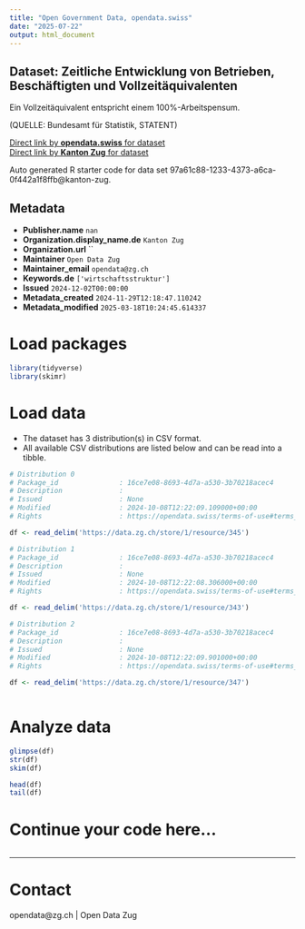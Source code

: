 ```yaml
---
title: "Open Government Data, opendata.swiss"
date: "2025-07-22"
output: html_document
---
```


## Dataset: Zeitliche Entwicklung von Betrieben, Beschäftigten und Vollzeitäquivalenten

Ein Vollzeitäquivalent entspricht einem 100%-Arbeitspensum.

(QUELLE: Bundesamt für Statistik, STATENT)

[Direct link by **opendata.swiss** for dataset](https://opendata.swiss/de/dataset/zeitliche-entwicklung-von-betrieben-beschaftigten-und-vollzeitaquivalenten)<br>
[Direct link by **Kanton Zug** for dataset](https://www.zg.ch/behoerden/gesundheitsdirektion/statistikfachstelle/themen/betriebe-und-unternehmen)

Auto generated R starter code for data set 97a61c88-1233-4373-a6ca-0f442a1f8ffb@kanton-zug.

## Metadata

- **Publisher.name** `nan`
- **Organization.display_name.de** `Kanton Zug`
- **Organization.url** ``
- **Maintainer** `Open Data Zug`
- **Maintainer_email** `opendata@zg.ch`
- **Keywords.de** `['wirtschaftsstruktur']`
- **Issued** `2024-12-02T00:00:00`
- **Metadata_created** `2024-11-29T12:18:47.110242`
- **Metadata_modified** `2025-03-18T10:24:45.614337`


# Load packages

```r

library(tidyverse)
library(skimr)

```

# Load data

-   The dataset has 3 distribution(s) in CSV format.
-   All available CSV distributions are listed below and can be read into a tibble.

```r

# Distribution 0
# Package_id               : 16ce7e08-8693-4d7a-a530-3b70218acec4
# Description              : 
# Issued                   : None
# Modified                 : 2024-10-08T12:22:09.109000+00:00
# Rights                   : https://opendata.swiss/terms-of-use#terms_by

df <- read_delim('https://data.zg.ch/store/1/resource/345')

# Distribution 1
# Package_id               : 16ce7e08-8693-4d7a-a530-3b70218acec4
# Description              : 
# Issued                   : None
# Modified                 : 2024-10-08T12:22:08.306000+00:00
# Rights                   : https://opendata.swiss/terms-of-use#terms_by

df <- read_delim('https://data.zg.ch/store/1/resource/343')

# Distribution 2
# Package_id               : 16ce7e08-8693-4d7a-a530-3b70218acec4
# Description              : 
# Issued                   : None
# Modified                 : 2024-10-08T12:22:09.901000+00:00
# Rights                   : https://opendata.swiss/terms-of-use#terms_by

df <- read_delim('https://data.zg.ch/store/1/resource/347')



```

# Analyze data

```r

glimpse(df)
str(df)
skim(df)

head(df)
tail(df)

```

# Continue your code here...

```r

```

------------------------------------------------------------------------

# Contact

opendata@zg.ch | Open Data Zug
